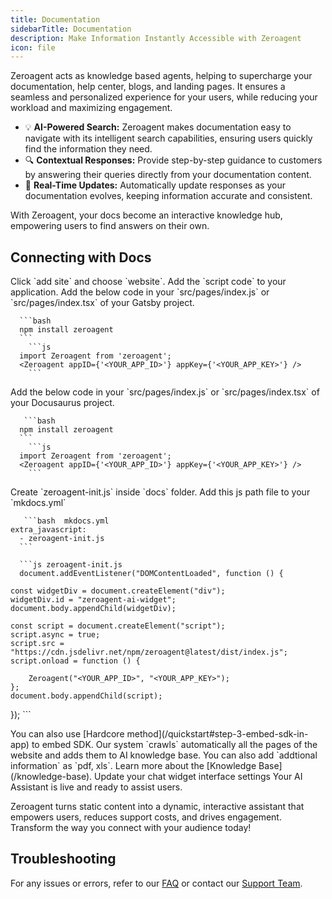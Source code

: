 ```yaml
---
title: Documentation
sidebarTitle: Documentation
description: Make Information Instantly Accessible with Zeroagent
icon: file
---
```


Zeroagent acts as knowledge based agents, helping to supercharge your documentation, help center, blogs, and landing pages. It ensures a seamless and personalized experience for your users, while reducing your workload and maximizing engagement. 

- 💡 **AI-Powered Search:** Zeroagent makes documentation easy to navigate with its intelligent search capabilities, ensuring users quickly find the information they need.
- 🔍 **Contextual Responses:** Provide step-by-step guidance to customers by answering their queries directly from your documentation content.
- 📄 **Real-Time Updates:** Automatically update responses as your documentation evolves, keeping information accurate and consistent.

With Zeroagent, your docs become an interactive knowledge hub, empowering users to find answers on their own.

## Connecting with Docs 

<Steps>
  <Step title="🛠️ Select site">
     Click `add site` and choose `website`. 
  </Step>
  <Step title="🔑 Embed SDK">
    Add the `script code` to your application. 

<AccordionGroup>
  <Accordion title="Gatsby">
    Add the below code in your `src/pages/index.js` or `src/pages/index.tsx` of your Gatsby project.

      ```bash 
      npm install zeroagent
      ```
        ```js 
      import Zeroagent from 'zeroagent';
      <Zeroagent appID={'<YOUR_APP_ID>'} appKey={'<YOUR_APP_KEY>'} />
        ``` 
  
  </Accordion>

  <Accordion title="Docusaurus">
    Add the below code in your `src/pages/index.js` or `src/pages/index.tsx` of your Docusaurus project.
   
       ```bash 
      npm install zeroagent
      ```
        ```js 
      import Zeroagent from 'zeroagent';
      <Zeroagent appID={'<YOUR_APP_ID>'} appKey={'<YOUR_APP_KEY>'} />
        ``` 
      
  </Accordion>

  <Accordion title="MkDocs">
    Create `zeroagent-init.js` inside `docs` folder. Add this js path file to your `mkdocs.yml`
   
       ```bash  mkdocs.yml
    extra_javascript:
      - zeroagent-init.js
      ```

      ```js zeroagent-init.js
      document.addEventListener("DOMContentLoaded", function () {

    const widgetDiv = document.createElement("div");
    widgetDiv.id = "zeroagent-ai-widget";
    document.body.appendChild(widgetDiv);
  
    const script = document.createElement("script");
    script.async = true;
    script.src = "https://cdn.jsdelivr.net/npm/zeroagent@latest/dist/index.js";
    script.onload = function () {

        Zeroagent("<YOUR_APP_ID>", "<YOUR_APP_KEY>");
    };
    document.body.appendChild(script);
  });
      ``` 
      
  </Accordion>
  
 
</AccordionGroup>

<Info>
You can also use [Hardcore method](/quickstart#step-3-embed-sdk-in-app) to embed SDK.
</Info>
 
  </Step>
  <Step title="🗂️ Knowledge Base"> 
  Our system `crawls` automatically all the pages of the website and adds them to AI knowledge base. You can also add `addtional information` as `pdf, xls`.

   <Note>
    Learn more about the [Knowledge Base](/knowledge-base).
    </Note>

  </Step>

  <Step title="⚙️ Chat Setting"> 
  Update your chat widget interface settings
  </Step>

   <Step title="✅ AI Assistant is Live"> 
  Your AI Assistant is live and ready to assist users.
  </Step>
</Steps>

Zeroagent turns static content into a dynamic, interactive assistant that empowers users, reduces support costs, and drives engagement. Transform the way you connect with your audience today!

## Troubleshooting

For any issues or errors, refer to our [FAQ](/materials/change-logs) or contact our [Support Team](mailto:support@zeroagent.io?subject=Feedback).

